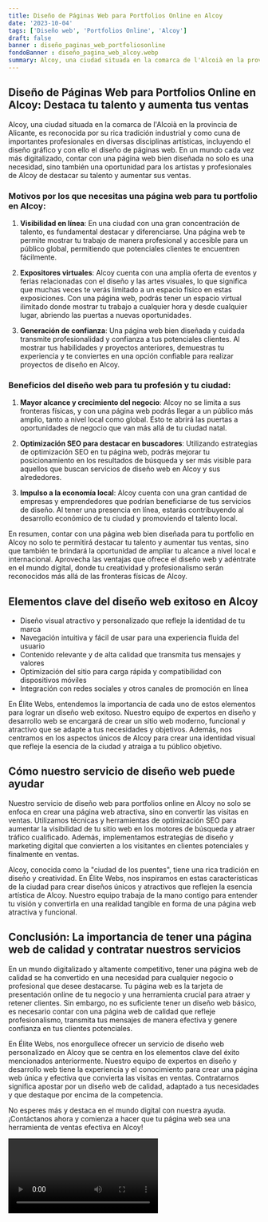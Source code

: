 ```yaml
---
title: Diseño de Páginas Web para Portfolios Online en Alcoy
date: '2023-10-04'
tags: ['Diseño web', 'Portfolios Online', 'Alcoy']
draft: false
banner : diseño_paginas_web_portfoliosonline
fondoBanner : diseño_pagina_web_alcoy.webp
summary: Alcoy, una ciudad situada en la comarca de l'Alcoià en la provincia de Alicante, es reconocida por su rica tradición industrial y como cuna de importantes profesionales en diversas disciplinas artísticas, incluyendo el diseño gráfico y con ello el diseño de páginas web. En un mundo cada vez más digitalizado, contar con una página web bien diseñada no solo es una necesidad, sino también una oportunidad para los artistas y profesionales de Alcoy de destacar su talento y aumentar sus ventas.
---
```


## Diseño de Páginas Web para Portfolios Online en Alcoy: Destaca tu talento y aumenta tus ventas

Alcoy, una ciudad situada en la comarca de l'Alcoià en la provincia de Alicante, es reconocida por su rica tradición industrial y como cuna de importantes profesionales en diversas disciplinas artísticas, incluyendo el diseño gráfico y con ello el diseño de páginas web. En un mundo cada vez más digitalizado, contar con una página web bien diseñada no solo es una necesidad, sino también una oportunidad para los artistas y profesionales de Alcoy de destacar su talento y aumentar sus ventas.

### Motivos por los que necesitas una página web para tu portfolio en Alcoy:

1. **Visibilidad en línea**: En una ciudad con una gran concentración de talento, es fundamental destacar y diferenciarse. Una página web te permite mostrar tu trabajo de manera profesional y accesible para un público global, permitiendo que potenciales clientes te encuentren fácilmente.

2. **Expositores virtuales**: Alcoy cuenta con una amplia oferta de eventos y ferias relacionadas con el diseño y las artes visuales, lo que significa que muchas veces te verás limitado a un espacio físico en estas exposiciones. Con una página web, podrás tener un espacio virtual ilimitado donde mostrar tu trabajo a cualquier hora y desde cualquier lugar, abriendo las puertas a nuevas oportunidades.

3. **Generación de confianza**: Una página web bien diseñada y cuidada transmite profesionalidad y confianza a tus potenciales clientes. Al mostrar tus habilidades y proyectos anteriores, demuestras tu experiencia y te conviertes en una opción confiable para realizar proyectos de diseño en Alcoy.

### Beneficios del diseño web para tu profesión y tu ciudad:

1. **Mayor alcance y crecimiento del negocio**: Alcoy no se limita a sus fronteras físicas, y con una página web podrás llegar a un público más amplio, tanto a nivel local como global. Esto te abrirá las puertas a oportunidades de negocio que van más allá de tu ciudad natal.

2. **Optimización SEO para destacar en buscadores**: Utilizando estrategias de optimización SEO en tu página web, podrás mejorar tu posicionamiento en los resultados de búsqueda y ser más visible para aquellos que buscan servicios de diseño web en Alcoy y sus alrededores.

3. **Impulso a la economía local**: Alcoy cuenta con una gran cantidad de empresas y emprendedores que podrían beneficiarse de tus servicios de diseño. Al tener una presencia en línea, estarás contribuyendo al desarrollo económico de tu ciudad y promoviendo el talento local.

En resumen, contar con una página web bien diseñada para tu portfolio en Alcoy no solo te permitirá destacar tu talento y aumentar tus ventas, sino que también te brindará la oportunidad de ampliar tu alcance a nivel local e internacional. Aprovecha las ventajas que ofrece el diseño web y adéntrate en el mundo digital, donde tu creatividad y profesionalismo serán reconocidos más allá de las fronteras físicas de Alcoy.

<GifSeo />

<Cta />

## Elementos clave del diseño web exitoso en Alcoy

- Diseño visual atractivo y personalizado que refleje la identidad de tu marca
- Navegación intuitiva y fácil de usar para una experiencia fluida del usuario
- Contenido relevante y de alta calidad que transmita tus mensajes y valores
- Optimización del sitio para carga rápida y compatibilidad con dispositivos móviles
- Integración con redes sociales y otros canales de promoción en línea

En Élite Webs, entendemos la importancia de cada uno de estos elementos para lograr un diseño web exitoso. Nuestro equipo de expertos en diseño y desarrollo web se encargará de crear un sitio web moderno, funcional y atractivo que se adapte a tus necesidades y objetivos. Además, nos centramos en los aspectos únicos de Alcoy para crear una identidad visual que refleje la esencia de la ciudad y atraiga a tu público objetivo.

## Cómo nuestro servicio de diseño web puede ayudar

Nuestro servicio de diseño web para portfolios online en Alcoy no solo se enfoca en crear una página web atractiva, sino en convertir las visitas en ventas. Utilizamos técnicas y herramientas de optimización SEO para aumentar la visibilidad de tu sitio web en los motores de búsqueda y atraer tráfico cualificado. Además, implementamos estrategias de diseño y marketing digital que convierten a los visitantes en clientes potenciales y finalmente en ventas.

Alcoy, conocida como la "ciudad de los puentes", tiene una rica tradición en diseño y creatividad. En Élite Webs, nos inspiramos en estas características de la ciudad para crear diseños únicos y atractivos que reflejen la esencia artística de Alcoy. Nuestro equipo trabaja de la mano contigo para entender tu visión y convertirla en una realidad tangible en forma de una página web atractiva y funcional.

## Conclusión: La importancia de tener una página web de calidad y contratar nuestros servicios

En un mundo digitalizado y altamente competitivo, tener una página web de calidad se ha convertido en una necesidad para cualquier negocio o profesional que desee destacarse. Tu página web es la tarjeta de presentación online de tu negocio y una herramienta crucial para atraer y retener clientes. Sin embargo, no es suficiente tener un diseño web básico, es necesario contar con una página web de calidad que refleje profesionalismo, transmita tus mensajes de manera efectiva y genere confianza en tus clientes potenciales.

En Élite Webs, nos enorgullece ofrecer un servicio de diseño web personalizado en Alcoy que se centra en los elementos clave del éxito mencionados anteriormente. Nuestro equipo de expertos en diseño y desarrollo web tiene la experiencia y el conocimiento para crear una página web única y efectiva que convierta las visitas en ventas. Contratarnos significa apostar por un diseño web de calidad, adaptado a tus necesidades y que destaque por encima de la competencia.

No esperes más y destaca en el mundo digital con nuestra ayuda. ¡Contáctanos ahora y comienza a hacer que tu página web sea una herramienta de ventas efectiva en Alcoy!

<Video />

<CtaBot job='Portfolios Online' city='Alcoy'/>

<Gmaps query='Alcoy+españa+maps' />